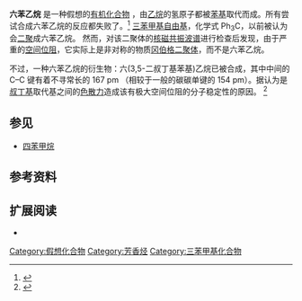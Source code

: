 {{Chembox
| ImageFile = Hexaphenylethane.svg
| ImageSize = 200px
| IUPACName = 1,1,1,2,2,2-Hexaphenylethane
| OtherNames = 
| Section1 = {{Chembox Identifiers
| CASNo = 17854-07-8
|  PubChem = 519482
|  ChemSpiderID = 453126
| SMILES = c1ccc(cc1)C(c2ccccc2)(c3ccccc3)C(c4ccccc4)(c5ccccc5)c6ccccc6
| StdInChI=1S/C38H30/c1-7-19-31(20-8-1)37(32-21-9-2-10-22-32,33-23-11-3-12-24-33)38(34-25-13-4-14-26-34,35-27-15-5-16-28-35)36-29-17-6-18-30-36/h1-30H
| StdInChIKey = IPOBVSHPVYWJQC-UHFFFAOYSA-N
  }}
| Section2 = {{Chembox Properties
| C=38|H=30
| Appearance = 
| Density = 
| MeltingPt = 
| BoilingPt = 
| Solubility = 
  }}
| Section3 = {{Chembox Hazards
| MainHazards =
| FlashPt =
| AutoignitionPt =
  }}
}}

'''六苯乙烷''' 是一种假想的[[有机化合物|有机化合物]] ，由[[乙烷|乙烷]]的氢原子都被[[苯基|苯基]]取代而成。所有尝试合成六苯乙烷的反应都失败了。<ref>{{cite book | title = Modeling Marvels | pages = 115–129 | date = 2008 | chapter = Chapter 8: Hexaphenylethane | first = Errol G. | last = Lewars | isbn = 9781402069734}}</ref> [[三苯甲基自由基|三苯甲基自由基]]，化学式 Ph<sub>3</sub>C{{middot}}，以前被认为会[[二聚|二聚]]成六苯乙烷。 然而，对该二聚体的[[核磁共振波谱法|核磁共振波谱]]进行检查后发现，由于严重的[[空间位阻|空间位阻]]，它实际上是非对称的物质[[冈伯格二聚体|冈伯格二聚体]]，而不是六苯乙烷。

不过，一种六苯乙烷的衍生物：六(3,5-二叔丁基苯基)乙烷已被合成，其中中间的 C–C 键有着不寻常长的 167 pm （相较于一般的碳碳单键的 154 pm）。据认为是[[叔丁基|叔丁基]]取代基之间的[[色散力|色散力]]造成该有极大空间位阻的分子稳定性的原因。 <ref>{{Cite journal|last=Rösel|first=Sören|last2=Balestrieri|first2=Ciro|last3=Schreiner|first3=Peter R.|date=2017|title=Sizing the role of London dispersion in the dissociation of all-''meta'' ''tert''-butyl hexaphenylethane|url=http://pubs.rsc.org/en/Content/ArticleLanding/2017/SC/C6SC02727J#!divAbstract|journal=Chemical Science|language=en|volume=8|issue=1|pages=405–410|doi=10.1039/C6SC02727J|issn=2041-6520|pmc=5365070|pmid=28451185|access-date=2021-01-09|archive-date=2021-01-14|archive-url=https://web.archive.org/web/20210114000840/https://pubs.rsc.org/en/content/articlelanding/2017/sc/c6sc02727j#!divAbstract}}</ref>

== 参见==
* [[四苯甲烷|四苯甲烷]]

==参考资料==
{{reflist}}

== 扩展阅读 ==
* {{cite journal
|first1=Yasuto |last1=Uchimura |first2=Takashi |last2=Takeda |first3=Ryo |last3=Katoono |first4=Kenshu |last4=Fujiwara |first5=Takanori |last5=Suzuki | year = 2015
| title = Inside Back Cover: New Insights into the Hexaphenylethane Riddle: Formation of an α,''o''-Dimer  
| journal = Angewandte Chemie International Edition
| volume = 54
| issue = 13
| pages = 4125
| doi = 10.1002/anie.201501649
| pmid = 
|doi-access=free }}

[[Category:假想化合物|Category:假想化合物]]
[[Category:芳香烃|Category:芳香烃]]
[[Category:三苯甲基化合物|Category:三苯甲基化合物]]